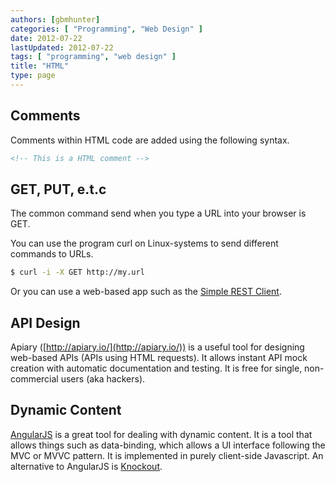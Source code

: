 ```yaml
---
authors: [gbmhunter]
categories: [ "Programming", "Web Design" ]
date: 2012-07-22
lastUpdated: 2012-07-22
tags: [ "programming", "web design" ]
title: "HTML"
type: page
---
```


## Comments

Comments within HTML code are added using the following syntax.

```html    
<!-- This is a HTML comment -->
```

## GET, PUT, e.t.c

The common command send when you type a URL into your browser is GET.

You can use the program curl on Linux-systems to send different commands to URLs.

```sh    
$ curl -i -X GET http://my.url
```

Or you can use a web-based app such as the [Simple REST Client](https://chrome.google.com/webstore/detail/simple-rest-client/fhjcajmcbmldlhcimfajhfbgofnpcjmb?utm_source=chrome-ntp-icon).

## API Design

Apiary ([http://apiary.io/](http://apiary.io/)) is a useful tool for designing web-based APIs (APIs using HTML requests). It allows instant API mock creation with automatic documentation and testing. It is free for single, non-commercial users (aka hackers).

## Dynamic Content

[AngularJS](http://angularjs.org/) is a great tool for dealing with dynamic content. It is a tool that allows things such as data-binding, which allows a UI interface following the MVC or MVVC pattern. It is implemented in purely client-side Javascript. An alternative to AngularJS is [Knockout](http://knockoutjs.com/).